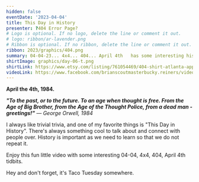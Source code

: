 ```yaml
---
hidden: false
eventDate: '2023-04-04'
title: This Day in History
presenter: ?404 Error Page?
# Logo is optional. If no logo, delete the line or comment it out.
# logo: ribbon/ar-lavender.png
# Ribbon is optional. If no ribbon, delete the line or comment it out.
ribbon: 2023/graphics/404.png
summary: 04-04-23... 4x4... 404... April 4th   has some interesting history
shirtImage: graphics/day-06-t.png
shirtLink: https://www.etsy.com/listing/761054469/404-shirt-atlanta-apparel-atlanta-shirt?ga_order=most_relevant&ga_search_type=all&ga_view_type=gallery&ga_search_query=atlanta+404+tshirt&ref=sc_gallery-1-1&sts=1&plkey=10cd667c8a9c5fed43033f3df3f108afdd638d45%3A761054469
videoLink: https://www.facebook.com/brianscoutmasterbucky.reiners/videos/216443877657306
---
```

**April the 4th, 1984.**

***"To the past, or to the future. To an age when thought is free. From the Age of Big Brother, from the Age of the Thought Police, from a dead man - greetings!"*** *― George Orwell, 1984*

I always like trivial trivia, and one of my favorite things is "This Day in History". There's always something cool to talk about and connect with people over.  History is important as we need to learn so that we do not repeat it.

Enjoy this fun little video with some interesting 04-04, 4x4, 404, April 4th tidbits.

Hey and don't forget, it's Taco Tuesday somewhere.

